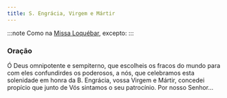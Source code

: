 ```yaml
---
title: S. Engrácia, Virgem e Mártir
---
```


:::note
Como na [Missa Loquébar](../comum/20virgemnaomartir1), excepto:
:::

### Oração

Ó Deus omnipotente e sempiterno, que escolheis os fracos do mundo para com
eles confundirdes os poderosos, a nós, que celebramos esta solenidade em
honra da B. Engrácia, vossa Virgem e Mártir, concedei propício que junto
de Vós sintamos o seu patrocínio. Por nosso Senhor...
